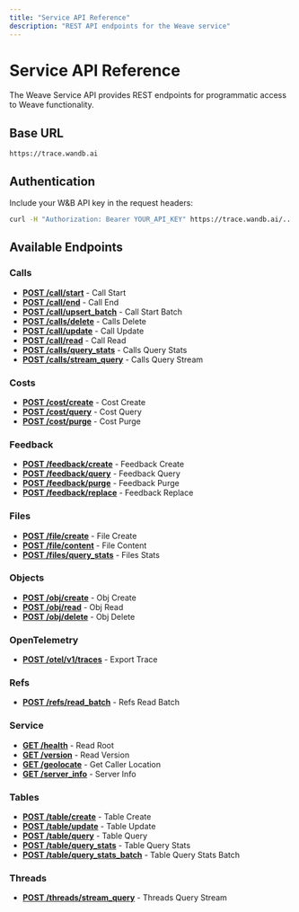 ```yaml
---
title: "Service API Reference"
description: "REST API endpoints for the Weave service"
---
```


# Service API Reference

The Weave Service API provides REST endpoints for programmatic access to Weave functionality.

## Base URL

```
https://trace.wandb.ai
```

## Authentication

Include your W&B API key in the request headers:

```bash
curl -H "Authorization: Bearer YOUR_API_KEY" https://trace.wandb.ai/...
```

## Available Endpoints


### Calls

- **[POST /call/start](/api-reference/calls/call-start)** - Call Start
- **[POST /call/end](/api-reference/calls/call-end)** - Call End
- **[POST /call/upsert_batch](/api-reference/calls/call-start-batch)** - Call Start Batch
- **[POST /calls/delete](/api-reference/calls/calls-delete)** - Calls Delete
- **[POST /call/update](/api-reference/calls/call-update)** - Call Update
- **[POST /call/read](/api-reference/calls/call-read)** - Call Read
- **[POST /calls/query_stats](/api-reference/calls/calls-query-stats)** - Calls Query Stats
- **[POST /calls/stream_query](/api-reference/calls/calls-query-stream)** - Calls Query Stream

### Costs

- **[POST /cost/create](/api-reference/costs/cost-create)** - Cost Create
- **[POST /cost/query](/api-reference/costs/cost-query)** - Cost Query
- **[POST /cost/purge](/api-reference/costs/cost-purge)** - Cost Purge

### Feedback

- **[POST /feedback/create](/api-reference/feedback/feedback-create)** - Feedback Create
- **[POST /feedback/query](/api-reference/feedback/feedback-query)** - Feedback Query
- **[POST /feedback/purge](/api-reference/feedback/feedback-purge)** - Feedback Purge
- **[POST /feedback/replace](/api-reference/feedback/feedback-replace)** - Feedback Replace

### Files

- **[POST /file/create](/api-reference/files/file-create)** - File Create
- **[POST /file/content](/api-reference/files/file-content)** - File Content
- **[POST /files/query_stats](/api-reference/files/files-stats)** - Files Stats

### Objects

- **[POST /obj/create](/api-reference/objects/obj-create)** - Obj Create
- **[POST /obj/read](/api-reference/objects/obj-read)** - Obj Read
- **[POST /obj/delete](/api-reference/objects/obj-delete)** - Obj Delete

### OpenTelemetry

- **[POST /otel/v1/traces](/api-reference/opentelemetry/export-trace)** - Export Trace

### Refs

- **[POST /refs/read_batch](/api-reference/refs/refs-read-batch)** - Refs Read Batch

### Service

- **[GET /health](/api-reference/service/read-root)** - Read Root
- **[GET /version](/api-reference/service/read-version)** - Read Version
- **[GET /geolocate](/api-reference/service/get-caller-location)** - Get Caller Location
- **[GET /server_info](/api-reference/service/server-info)** - Server Info

### Tables

- **[POST /table/create](/api-reference/tables/table-create)** - Table Create
- **[POST /table/update](/api-reference/tables/table-update)** - Table Update
- **[POST /table/query](/api-reference/tables/table-query)** - Table Query
- **[POST /table/query_stats](/api-reference/tables/table-query-stats)** - Table Query Stats
- **[POST /table/query_stats_batch](/api-reference/tables/table-query-stats-batch)** - Table Query Stats Batch

### Threads

- **[POST /threads/stream_query](/api-reference/threads/threads-query-stream)** - Threads Query Stream
